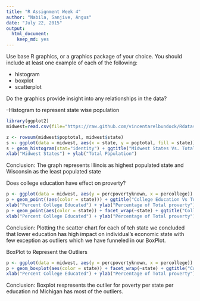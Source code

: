 ```yaml
---
title: "R Assignment Week 4"
author: "Nabila, Sanjive, Angus"
date: "July 22, 2015"
output: 
  html_document: 
    keep_md: yes
---
```


Use base R graphics, or a graphics package of your choice. You should include at least one example of each of the following:

   + histogram
   + boxplot
   + scatterplot 

Do the graphics provide insight into any relationships in the data?



--Histogram to represent state wise population

```r

library(ggplot2)
midwest=read.csv(file="https://raw.github.com/vincentarelbundock/Rdatasets/master/csv/ggplot2/midwest.csv",header=TRUE,sep=",")

z <- rowsum(midwest$poptotal, midwest$state)
s <- ggplot(data = midwest, aes(x = state, y = poptotal, fill = state))
s + geom_histogram(stat="identity") + ggtitle("Midwest States Vs. Total Population") +
xlab("Midwest States") + ylab("Total Population")


```
Conclusion: The graph represents Illinois as highest populated state and Wisconsin as the least populated state

Does college education have effect on proverty?

```r
p <- ggplot(data = midwest, aes(y = percpovertyknown, x = percollege))
p + geom_point((aes(color = state))) + ggtitle("College Education Vs Total Proverty") +
xlab("Percent College Educated") + ylab("Percentage of Total proverty")
p + geom_point(aes(color = state)) + facet_wrap(~state) + ggtitle("College Education Vs Total Proverty by Each Midwest State") +
xlab("Percent College Educated") + ylab("Percentage of Total proverty")

```

Conclusion: Plotting the scatter chart for each of teh state we concluded that lower education has high impact on individual's economic state with few exception as outliers which we have funneled in our BoxPlot.


BoxPlot to Represent the Outliers
```r
p <- ggplot(data = midwest, aes(y = percpovertyknown, x = percollege))
p + geom_boxplot(aes(color = state)) + facet_wrap(~state) + ggtitle("College Education Vs Total Proverty by Each Midwest State") +
xlab("Percent College Educated") + ylab("Percentage of Total proverty")


```

Conclusion: Boxplot respresents  the outlier for poverty per state per education nd Michigan has most of the outliers.






